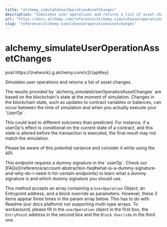 ```yaml
---
title: "alchemy_simulateUserOperationAssetChanges"
description: "Simulates user operations and returns a list of asset changes."
url: "https://docs.alchemy.com/reference/alchemy-simulateuseroperationassetchanges"
slug: "reference/alchemy-simulateuseroperationassetchanges"
---
```


# alchemy\_simulateUserOperationAssetChanges

post https://\{network}.g.alchemy.com/v2/\{apiKey}

Simulates user operations and returns a list of asset changes.

<Info>
  The results provided by `alchemy_simulateUserOperationAssetChanges` are based on the blockchain's state at the moment of simulation. Changes in the blockchain state, such as updates to contract variables or balances, can occur between the time of simulation and when you actually execute your `UserOp`.

  This could lead to different outcomes than predicted. For instance, if a userOp's effect is conditional on the current state of a contract, and this state is altered before the transaction is executed, the final result may not match the simulation.

  Please be aware of this potential variance and consider it while using the API.
</Info>

<Warning>
  This endpoint requires a dummy signature in the `userOp`. Check our [FAQs](/reference/account-abstraction-faq#what-is-a-dummy-signature-and-why-do-i-need-it-for-certain-endpoints) to learn what a dummy signature is and which dummy signature you should use.
</Warning>

This method accepts an array containing a `UserOperation` Object, an Entrypoint address, and a block override as parameters. However, these 3 items appear three times in the param array below. This has to do with Readme (our docs platform) not supporting multi-type arrays. To workaround, please fill in the `userOperation` object in the first box, the `EntryPoint` address in the second box and the `Block Override` in the third one.
